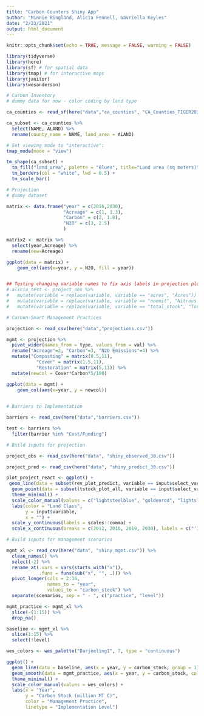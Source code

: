 ```yaml
---
title: "Carbon Counters Shiny App"
author: "Minnie Ringland, Alicia Fennell, Gavriella Keyles"
date: "2/23/2021"
output: html_document
---
```


```r
knitr::opts_chunk$set(echo = TRUE, message = FALSE, warning = FALSE)

library(tidyverse)
library(here)
library(sf) # for spatial data
library(tmap) # for interactive maps
library(janitor)
library(wesanderson)
```

```r
# Carbon Inventory
# dummy data for now - color coding by land type

ca_counties <- read_sf(here("data","ca_counties", "CA_Counties_TIGER2016.shp"))

ca_subset <- ca_counties %>% 
  select(NAME, ALAND) %>% 
  rename(county_name = NAME, land_area = ALAND)

# Set viewing mode to "interactive":
tmap_mode(mode = "view")

tm_shape(ca_subset) +
  tm_fill("land_area", palette = "Blues", title="Land area (sq meters)") +
  tm_borders(col = "white", lwd = 0.5) +
  tm_scale_bar()

```

```r
# Projection
# dummy dataset

matrix <- data.frame("year" = c(2016,2030),
                     "Acreage" = c(1, 1.3),
                     "Carbon" = c(2, 1.8),
                     "N2O" = c(3, 2.5)
                     )

matrix2 <- matrix %>% 
  select(year,Acreage) %>% 
  rename(new=Acreage)

ggplot(data = matrix) +
    geom_col(aes(x=year, y = N2O, fill = year))


## Testing changing variable names to fix axis labels in projection plots 
# alicia_test <- project_obs %>% 
#   mutate(variable = replace(variable, variable == "acres", "Acres")) %>%
#   mutate(variable = replace(variable, variable == "noemit", "Nitrous Oxide Emissions (MTCO2e)")) %>%
#   mutate(variable = replace(variable, variable == "total_stock", "Total Carbon Stock (MT Carbon)")) 

```


```r
# Carbon-Smart Management Practices

projection <- read_csv(here("data","projections.csv"))

mgmt <- projection %>%
  pivot_wider(names_from = type, values_from = val) %>% 
  rename("Acreage"=2, "Carbon"=3, "N2O Emissions"=4) %>% 
  mutate("Composting" = matrix(0.5,11),
           "Cover" = matrix(1.5,11),
           "Restoration" = matrix(5,11)) %>% 
  mutate(newcol = Cover*Carbon*5/100)

ggplot(data = mgmt) +
    geom_col(aes(x=year, y = newcol))
 


```

```r
# Barriers to Implementation

barriers <- read_csv(here("data","barriers.csv"))

test <- barriers %>% 
  filter(barrier %in% "Cost/Funding")

```



```r

# Build inputs for projection

project_obs <- read_csv(here("data", "shiny_observed_30.csv"))

project_pred <- read_csv(here("data", "shiny_predict_30.csv"))

plot_project_react <- ggplot() +
 geom_line(data = subset(rev_plot_predict, variable == input$select_variable), aes(x = year, y = value, group = land_class, color = land_class), size = .8, linetype = "dashed") +
  geom_point(data = subset(tstock_plot_all, variable == input$select_variable), aes(x = year, y = value, group = land_class, color = land_class), size = 3.6) +
  theme_minimal() +
  scale_color_manual(values = c("lightsteelblue", "goldenrod", "lightslategrey", "darkred", "sandybrown", "darkolivegreen3", "green4", "cornflowerblue", "purple4")) +
  labs(color = "Land Class",
       y = input$variable,
       x = "") +
  scale_y_continuous(labels = scales::comma) +
  scale_x_continuous(breaks = c(2012, 2016, 2019, 2030), labels = c("'12", "'16", "'19", "'30"))
```

```r

# Build inputs for management scenarios

mgmt_xl <- read_csv(here("data", "shiny_mgmt.csv")) %>% 
  clean_names() %>% 
  select(-2) %>% 
  rename_at(.vars = vars(starts_with("x")),
            .funs = funs(sub("x", "", .))) %>% 
  pivot_longer(cols = 2:16, 
               names_to = "year",
               values_to = "carbon_stock") %>% 
  separate(scenarios, sep = " - ", c("practice", "level"))

mgmt_practice <- mgmt_xl %>% 
  slice(-(1:15)) %>% 
  drop_na()

baseline <- mgmt_xl %>% 
  slice(1:15) %>% 
  select(!level)

wes_colors <- wes_palette("Darjeeling1", 7, type = "continuous")

ggplot() +
  geom_line(data = baseline, aes(x = year, y = carbon_stock, group = 1), color = "black") +
  geom_smooth(data = mgmt_practice, aes(x = year, y = carbon_stock, color = practice, linetype = level, group = interaction(practice, level))) + 
  theme_minimal() + 
  scale_color_manual(values = wes_colors) +
  labs(x = "Year",
       y = "Carbon Stock (million MT C)",
       color = "Management Practice",
       linetype = "Implementation Level")
  

```


